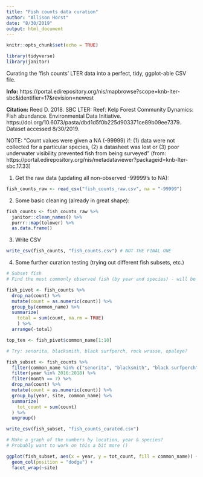 ```yaml
---
title: "Fish counts data curation"
author: "Allison Horst"
date: "8/30/2019"
output: html_document
---
```


```r
knitr::opts_chunk$set(echo = TRUE)
```

```r
library(tidyverse)
library(janitor)
```


Curating the 'fish counts' LTER data into a perfect, tidy, ggplot-able CSV file. 

**Info:** https://portal.edirepository.org/nis/mapbrowse?scope=knb-lter-sbc&identifier=17&revision=newest

**Citation:** Reed D. 2018. SBC LTER: Reef: Kelp Forest Community Dynamics: Fish abundance. Environmental Data Initiative. https://doi.org/10.6073/pasta/dbd1d5f0b225d903371ce89b09ee7379. Dataset accessed 8/30/2019.

NOTE: "Count values were given a NA (-99999) if: (1) data were not collected for a particular species, (2) a datasheet was lost or (3) poor underwater visibility prevented fish from being surveyed" (from: https://portal.edirepository.org/nis/metadataviewer?packageid=knb-lter-sbc.17.33)

1. Get the raw data (updating all non-observed -99999's to NA):
```r

fish_counts_raw <- read_csv("fish_counts_raw.csv", na = "-99999")

```

2. Some basic cleaning (already in great shape): 
```r

fish_counts <- fish_counts_raw %>% 
  janitor::clean_names() %>% 
  purrr::map(tolower) %>% 
  as.data.frame()

```

3. Write CSV
```r

write_csv(fish_counts, "fish_counts.csv") # NOT THE FINAL ONE

```

4. Some further curation testing (trying out different fish subsets, etc.)
```r
# Subset fish
# Find the most commonly observed fish (by year and species) - will be more interesting than a bunch of 0's

fish_pivot <- fish_counts %>% 
  drop_na(count) %>% 
  mutate(count = as.numeric(count)) %>% 
  group_by(common_name) %>% 
  summarize(
    total = sum(count, na.rm = TRUE)
    ) %>% 
  arrange(-total)

top_ten <- fish_pivot$common_name[1:10]

# Try: senorita, blacksmith, black surfperch, rock wrasse, opaleye?

fish_subset <- fish_counts %>% 
  filter(common_name %in% c("senorita", "blacksmith", "black surfperch", "rock wrasse", "garibaldi")) %>% 
  filter(year %in% 2016:2018) %>% 
  filter(month == 7) %>% 
  drop_na(count) %>% 
  mutate(count = as.numeric(count)) %>% 
  group_by(year, site, common_name) %>% 
  summarize(
    tot_count = sum(count)
  ) %>% 
  ungroup()

write_csv(fish_subset, "fish_counts_curated.csv")

# Make a graph of the numbers by location, year & species?
# Probably want to work on this a bit more ()

ggplot(fish_subset, aes(x = year, y = tot_count, fill = common_name)) +
  geom_col(position = "dodge") +
  facet_wrap(~site)

```

